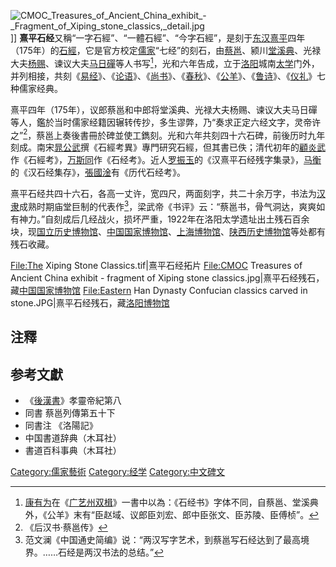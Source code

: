 [[File:CMOC_Treasures_of_Ancient_China_exhibit_-_Fragment_of_Xiping_stone_classics,_detail.jpg|thumb]]]]
'''熹平石经'''又稱“一字石經”、“一體石經”、“今字石經”，是刻于[[东汉|东汉]][[熹平|熹平]]四年（175年）的[[石經|石經]]，它是官方校定[[儒家|儒家]]“七经”的刻石，由[[蔡邕|蔡邕]]、颍川[[堂溪典|堂溪典]]、光禄大夫[[杨赐|杨赐]]、谏议大夫[[马日磾|马日磾]]等人书写<ref>[[康有为|康有为]]在《[[广艺州双楫|广艺州双楫]]》一書中以為：《石经书》字体不同，自蔡邕、堂溪典外，《公羊》末有“臣赵域、议郎臣刘宏、郎中臣张文、臣苏陵、臣傅桢”。</ref>，光和六年告成，立于[[洛阳|洛阳]]城南[[太学|太学]]门外，并列相接，共刻《[[易经|易经]]》、《[[论语|论语]]》、《[[尚书|尚书]]》、《[[春秋_(书)|春秋]]》、《[[公羊|公羊]]》、《[[鲁诗|鲁诗]]》、《[[仪礼|仪礼]]》七种儒家经典。

熹平四年（175年），议郎蔡邕和中郎将堂溪典、光禄大夫杨赐、谏议大夫马日磾等人，鑑於当时儒家经籍因辗转传抄，多生谬弊，乃“奏求正定六经文字，灵帝许之”<ref>《后汉书·蔡邕传》</ref>，蔡邕上奏後書冊於碑並使工鐫刻。光和六年共刻四十六石碑，前後历时九年刻成。南宋[[晁公武|晁公武]]撰《石經考異》專門研究石經，但其書已佚；清代初年的[[顧炎武|顧炎武]]作《石經考》，[[万斯同|万斯同]]作《石经考》。近人[[罗振玉|罗振玉]]的《汉熹平石经残字集录》，[[马衡|马衡]]的《汉石经集存》，[[張國淦|張國淦]]有《历代石经考》。

熹平石经共四十六石，各高一丈许，宽四尺，两面刻字，共二十余万字，书法为[[汉隶|汉隶]]成熟时期庙堂巨制的代表作<ref>范文澜《中国通史简编》说：“两汉写字艺术，到蔡邕写石经达到了最高境界。……石经是两汉书法的总结。”</ref>，梁武帝《书评》云：“蔡邕书，骨气洞达，爽爽如有神力。”自刻成后几经战火，损坏严重，1922年在洛阳太学遗址出土残石百余块，现[[国立历史博物馆|国立历史博物馆]]、[[中国国家博物馆|中国国家博物馆]]、[[上海博物馆|上海博物馆]]、[[陕西历史博物馆|陕西历史博物馆]]等处都有残石收藏。
<gallery>
File:The Xiping Stone Classics.tif|熹平石经拓片
File:CMOC Treasures of Ancient China exhibit - fragment of Xiping stone classics.jpg|熹平石经残石，藏[[中国国家博物馆|中国国家博物馆]]
File:Eastern Han Dynasty Confucian classics carved in stone.JPG|熹平石经残石，藏[[洛阳博物馆|洛阳博物馆]]
</gallery>

== 注釋 ==
{{reflist}}
== 参考文獻 ==
* 《[[後漢書|後漢書]]》孝靈帝紀第八
* 同書 蔡邕列傳第五十下 
* 同書注 《洛陽記》
* 中国書道辞典（木耳社）
* 書道百科事典（木耳社）
[[Category:儒家藝術|Category:儒家藝術]]
[[Category:经学|Category:经学]]
[[Category:中文碑文|Category:中文碑文]]